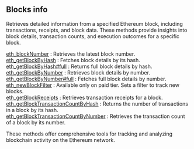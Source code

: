 
<Meta
  title="Ethereum blocks info | dRPC"
/>

## Blocks info

Retrieves detailed information from a specified Ethereum block, including transactions, receipts, and block data. These methods provide insights into block details, transaction counts, and execution outcomes for a specific block.

[eth_blockNumber](/ethereum-api/blocksinfo/eth_blockNumber) : Retrieves the latest block number. \
[eth_getBlockByHash](/ethereum-api/blocksinfo/eth_getBlockByHash) : Fetches block details by its hash. \
[eth_getBlockByHash#full](/ethereum-api/blocksinfo/eth_getBlockByHashfull) : Returns full block details by hash. \
[eth_getBlockByNumber](/ethereum-api/blocksinfo/eth_getBlockByNumber) : Retrieves block details by number. \
[eth_getBlockByNumber#full](/ethereum-api/blocksinfo/eth_getBlockByNumberfull) : Fetches full block details by number. \
[eth_newBlockFilter](/ethereum-api/blocksinfo/eth_newBlockFilter) : Available only on paid tier. Sets a filter to track new blocks. \
[eth_getBlockReceipts](/ethereum-api/blocksinfo/eth_getBlockReceipts) : Retrieves transaction receipts for a block. \
[eth_getBlockTransactionCountByHash](/ethereum-api/blocksinfo/eth_getBlockTransactionCountByHash) : Returns the number of transactions in a block by its hash. \
[eth_getBlockTransactionCountByNumber](/ethereum-api/blocksinfo/eth_getBlockTransactionCountByNumber) : Retrieves the transaction count of a block by its number.

These methods offer comprehensive tools for tracking and analyzing blockchain activity on the Ethereum network.

<Space h={16} />
<GetStarted />
